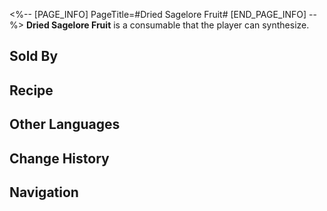 <%-- [PAGE_INFO]
PageTitle=#Dried Sagelore Fruit#
[END_PAGE_INFO] --%>
{{Consumable Infobox
|id          = 401033
|image       = Item Dried Sagelore Fruit.png{{subst:void|<!--$UPLOAD:<<SpriteOutput/ItemFigures/401033.png>-<Item Dried Sagelore Fruit.png>-<Consumable Icons>>-->}}
|type        = Energy Regen Consumables
|rarity      = 2
|effect      = Upon use, immediately recovers 3 Technique Points for the team.
|description = Grove Scholars can weave knowledge into the sacred tree, and with Cerces' permission, they may harvest its fruit that houses condensed wisdom. Each of these Titan-blessed seeds holds information weightier than a library. But even so, like any other information vessel, the seeds have a limited shelf life as carriers of knowledge. Fortunately, their shelf life as food far outlasts that as a knowledge vessel &mdash; thus, this delicious dried fruit was born.
|effectType  = 
|effectType2 = 
|effectType3 = 
|recipe      = {{cx|Source missing}}
|source1     = [[Omni-Synthesizer]]
|source2     = [[Marmoreal Diner]]
|source3     = 
}}
{{Description|''"Wait... if I could get a fresh one to eat, would I become the smartest person in Okhema overnight?"''<br />''"Someone tried that once, and they went mad. You can't pour a whole lake into a water bowl."''}}
'''Dried Sagelore Fruit''' is a consumable that the player can synthesize.

==Sold By==
{{Shop Availability}}

==Recipe==
{{Recipe
|type                  = Synthesis
|group                 = Consumable
|Deep Marrow Rock Salt = 2
|Seed                  = 2
|sort                  = Deep Marrow Rock Salt;Seed
}}

==Other Languages==
{{Other Languages
|en   = Dried Sagelore Fruit
|zhs  = 垂语果干
|zht  = 垂語果乾
|ja   = 乾燥した教示の実
|ko   = 말린 교훈 과일
|es   = Fruto seco del conocimiento
|fr   = Fruit sec de la sagesse
|ru   = Сухофрукт мудрецов
|th   = ผลไม้แห้งถ้อยปัญญา
|vi   = Quả Thì Thầm Khô
|de   = Getrocknete Weisheitsfrucht
|id   = Dried Sagelore Fruit
|pt   = Fruto Seco da Sabedoria
}}

==Change History==
{{Change History|3.0}}

==Navigation==
{{Consumable Navbox}}